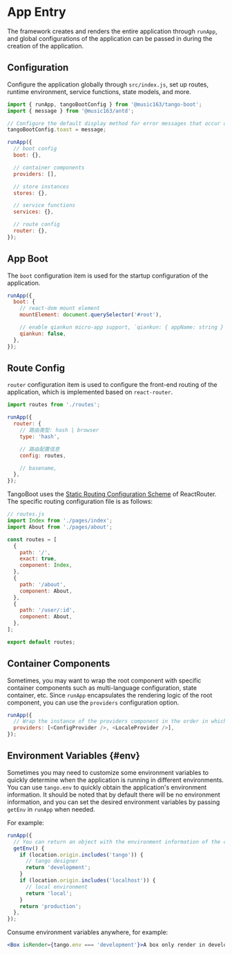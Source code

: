 # App Entry

The framework creates and renders the entire application through `runApp`, and global configurations of the application can be passed in during the creation of the application.

## Configuration

Configure the application globally through `src/index.js`, set up routes, runtime environment, service functions, state models, and more.

```js
import { runApp, tangoBootConfig } from '@music163/tango-boot';
import { message } from '@music163/antd';

// Configure the default display method for error messages that occur during requests, using the message component to display the message overlay.
tangoBootConfig.toast = message;

runApp({
  // boot config
  boot: {},

  // container components
  providers: [],

  // store instances
  stores: {},

  // service functions
  services: {},

  // route config
  router: {},
});
```

## App Boot

The `boot` configuration item is used for the startup configuration of the application.

```js
runApp({
  boot: {
    // react-dom mount element
    mountElement: document.querySelector('#root'),

    // enable qiankun micro-app support, `qiankun: { appName: string }`
    qiankun: false,
  },
});
```

## Route Config

`router` configuration item is used to configure the front-end routing of the application, which is implemented based on `react-router`.

```js
import routes from './routes';

runApp({
  router: {
    // 路由类型: hash | browser
    type: 'hash',

    // 路由配置信息
    config: routes,

    // basename,
  },
});
```

TangoBoot uses the [Static Routing Configuration Scheme](https://github.com/remix-run/react-router/tree/v5/packages/react-router-config) of ReactRouter. The specific routing configuration file is as follows:

```js
// routes.js
import Index from './pages/index';
import About from './pages/about';

const routes = [
  {
    path: '/',
    exact: true,
    component: Index,
  },
  {
    path: '/about',
    component: About,
  },
  {
    path: '/user/:id',
    component: About,
  },
];

export default routes;
```

## Container Components

Sometimes, you may want to wrap the root component with specific container components such as multi-language configuration, state container, etc. Since `runApp` encapsulates the rendering logic of the root component, you can use the `providers` configuration option.

```js
runApp({
  // Wrap the instance of the providers component in the order in which it is passed in.
  providers: [<ConfigProvider />, <LocaleProvider />],
});
```

## Environment Variables {#env}

Sometimes you may need to customize some environment variables to quickly determine when the application is running in different environments. You can use `tango.env` to quickly obtain the application's environment information. It should be noted that by default there will be no environment information, and you can set the desired environment variables by passing `getEnv` in `runApp` when needed.

For example:

```js
runApp({
  // You can return an object with the environment information of the custom application.
  getEnv() {
    if (location.origin.includes('tango')) {
      // tango designer
      return 'development';
    }
    if (location.origin.includes('localhost')) {
      // local environment
      return 'local';
    }
    return 'production';
  },
});
```

Consume environment variables anywhere, for example:

```jsx
<Box isRender={tango.env === 'development'}>A box only render in development environment</Box>
```
